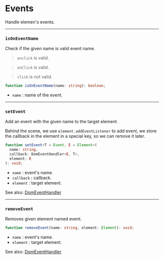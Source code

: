 # Events

Handle elemen's events.

---

### `isOnEventName`

Check if the given name is valid event name.

> `onclick` is valid.

> `onClick` is valid.

> `click` is not valid.

```ts
function isOnEventName(name: string): boolean;
```

- `name` : name of the event.

---

### `setEvent`

Add an event with the given name to the target element.

Behind the scene, we use `element.addEventListener` to add event, we store the callback in the element in a special key, so we can remove it later.

```ts
function setEvent<T = Event, E = Element>(
  name: string,
  callback: DomEventHandler<E, T>,
  element: E
): void;
```

- `name` : event's name.
- `callback` : callback.
- `element` : target element.

See also: [DomEventHandler](types/#domeventhandler)

---

### `removeEvent`

Removes given element named event.

```ts
function removeEvent(name: string, element: Element): void;
```

- `name` : event's name.
- `element` : target element.

See also: [DomEventHandler](types/#domeventhandler)
